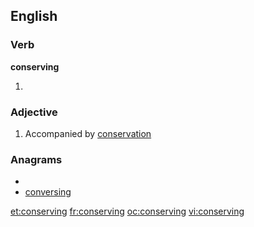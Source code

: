 ==English==

===Verb===
'''conserving'''

# {{present participle of|[[conserve]]}}

===Adjective===
{{en-adj}}

# Accompanied by [[conservation]]

===Anagrams===
* {{alphagram|ceginnorsv}}
* [[conversing#English|conversing]]

[[et:conserving]]
[[fr:conserving]]
[[oc:conserving]]
[[vi:conserving]]